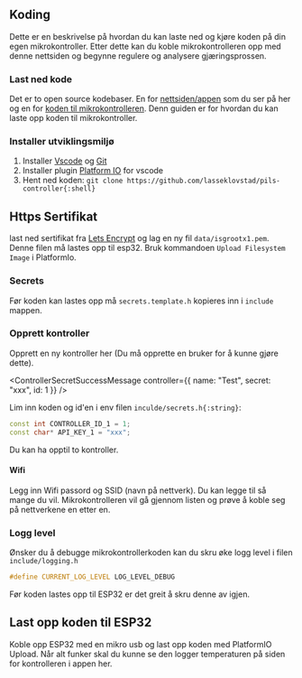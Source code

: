 
## Koding
Dette er en beskrivelse på hvordan du kan laste ned og kjøre koden på din egen mikrokontroller.
Etter dette kan du koble mikrokontrolleren opp med denne nettsiden og begynne regulere og analysere gjæringsprossen.

### Last ned kode
Det er to open source kodebaser. En for [nettsiden/appen][pils-app] som du ser på her og en for [koden til mikrokontrolleren][pils-controller]. 
Denn guiden er for hvordan du kan laste opp koden til mikrokontroller.

### Installer utviklingsmiljø

1. Installer [Vscode][vscode] og [Git][git]
2. Installer plugin [Platform IO][platform-io] for vscode
3. Hent ned koden: `git clone https://github.com/lasseklovstad/pils-controller{:shell}`

## Https Sertifikat
last ned sertifikat fra [Lets Encrypt][lets-encrypt] og lag en ny fil `data/isgrootx1.pem`.
Denne filen må lastes opp til esp32. Bruk kommandoen `Upload Filesystem Image` i PlatformIo.

### Secrets
Før koden kan lastes opp må `secrets.template.h` kopieres inn i `include` mappen.

### Opprett kontroller
Opprett en ny kontroller <Link to="/controller">her</Link> (Du må opprette en bruker for å kunne gjøre dette).

<ControllerSecretSuccessMessage controller={{ name: "Test", secret: "xxx", id: 1 }} />

Lim inn koden og id'en i env filen `inculde/secrets.h{:string}`:
```c++
const int CONTROLLER_ID_1 = 1;
const char* API_KEY_1 = "xxx";
```
Du kan ha opptil to kontroller. 

#### Wifi
Legg inn Wifi passord og SSID (navn på nettverk). Du kan legge til så mange du vil. Mikrokontrolleren vil gå gjennom listen og prøve å koble seg på nettverkene en etter en.




### Logg level
Ønsker du å debugge mikrokontrollerkoden kan du skru øke logg level i filen `include/logging.h`

```c++
#define CURRENT_LOG_LEVEL LOG_LEVEL_DEBUG
```

Før koden lastes opp til ESP32 er det greit å skru denne av igjen.

## Last opp koden til ESP32
Koble opp ESP32 med en mikro usb og last opp koden med PlatformIO Upload.
Når alt funker skal du kunne se den logger temperaturen på siden for kontrolleren i appen <Link to="/controller">her</Link>.

[pils-app]: https://github.com/lasseklovstad/pils-app
[pils-controller]: https://github.com/lasseklovstad/pils-controller
[vscode]: https://code.visualstudio.com/download
[platform-io]: https://platformio.org/install/ide?install=vscode
[git]: https://git-scm.com/downloads
[lets-encrypt]: https://letsencrypt.org/certs/isrgrootx1.pem